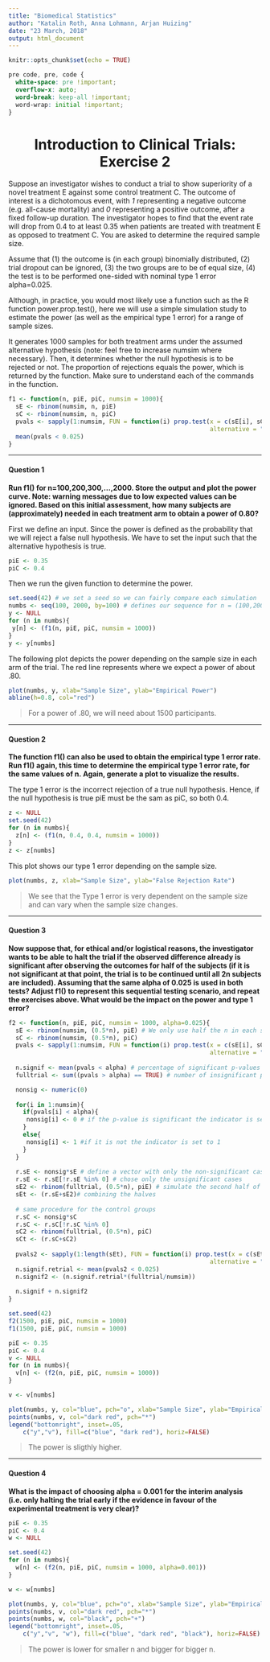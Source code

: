 ```yaml
---
title: "Biomedical Statistics"
author: "Katalin Roth, Anna Lohmann, Arjan Huizing"
date: "23 March, 2018"
output: html_document
---
```


```r
knitr::opts_chunk$set(echo = TRUE)
```

```css
pre code, pre, code {
  white-space: pre !important;
  overflow-x: auto;
  word-break: keep-all !important;
  word-wrap: initial !important;
}
```

<center> <h1>Introduction to Clinical Trials: Exercise 2</h1> </center>

Suppose an investigator wishes to conduct a trial to show superiority of a novel treatment E against some control treatment C. The outcome of interest is a dichotomous event, with *1* representing a negative outcome (e.g. all-cause mortality) and *0* representing a positive outcome, after a fixed follow-up duration. The investigator hopes to find that the event rate will drop from 0.4 to at least 0.35 when patients are treated with treatment E as opposed to treatment C. You are asked to determine the required sample size.

Assume that (1) the outcome is (in each group) binomially distributed, (2) trial dropout can be ignored, (3) the two groups are to be of equal size, (4) the test is to be performed one-sided with nominal type 1 error alpha=0.025.

Although, in practice, you would most likely use a function such as the R function power.prop.test(), here we will use a simple simulation study to estimate the power (as well as the empirical type 1 error) for a range of sample sizes.

It generates 1000 samples for both treatment arms under the assumed alternative
hypothesis (note: feel free to increase numsim where necessary). Then, it
determines whether the null hypothesis is to be rejected or not. The proportion
of rejections equals the power, which is returned by the function. Make sure to
understand each of the commands in the function.

```r
f1 <- function(n, piE, piC, numsim = 1000){
  sE <- rbinom(numsim, n, piE)
  sC <- rbinom(numsim, n, piC)
  pvals <- sapply(1:numsim, FUN = function(i) prop.test(x = c(sE[i], sC[i]), n = c(n, n),
                                                        alternative = "less")$p.value)
  mean(pvals < 0.025)
}
```


***

#### Question 1

**Run f1() for n=100,200,300,...,2000. Store the output and plot the power curve. Note: warning messages due to low expected values can be ignored. Based on this initial assessment, how many subjects are (approximately) needed in each treatment arm to obtain a power of 0.80?**

First we define an input. Since the power is defined as the probability that we will reject a false null hypothesis. We have to set the input such that the alternative hypothesis is true.

```r
piE <- 0.35
piC <- 0.4
```

Then we run the given function to determine the power.

```r
set.seed(42) # we set a seed so we can fairly compare each simulation
numbs <- seq(100, 2000, by=100) # defines our sequence for n = (100,200,300,...2000)
y <- NULL
for (n in numbs){
 y[n] <- (f1(n, piE, piC, numsim = 1000))
}
y <- y[numbs]
```

The following plot depicts the power depending on the sample size in each arm of the trial. The red line represents where we expect a power of about .80. 

```r
plot(numbs, y, xlab="Sample Size", ylab="Empirical Power")
abline(h=0.8, col="red")
```

> For a power of .80, we will need about 1500 participants.

***

#### Question 2

**The function f1() can also be used to obtain the empirical type 1 error rate. Run f1() again, this time to determine the empirical type 1 error rate, for the same values of n. Again, generate a plot to visualize the results.**

The type 1 error is the incorrect rejection of a true null hypothesis. Hence, if the null hypothesis is true piE must be the sam as piC, so both 0.4.

```r
z <- NULL
set.seed(42)
for (n in numbs){
  z[n] <- (f1(n, 0.4, 0.4, numsim = 1000))
}
z <- z[numbs]
```

This plot shows our type 1 error depending on the sample size.

```r
plot(numbs, z, xlab="Sample Size", ylab="False Rejection Rate")
```

> We see that the Type 1 error is very dependent on the sample size and can vary when the sample size changes. 

***

#### Question 3

**Now suppose that, for ethical and/or logistical reasons, the investigator wants to be able to halt the trial if the observed difference already is significant after observing the outcomes for half of the subjects (if it is not significant at that point, the trial is to be continued until all 2n subjects are included). Assuming that the same alpha of 0.025 is used in both tests? Adjust f1() to represent this sequential testing scenario, and repeat the exercises above. What would be the impact on the power and type 1 error?**

```r
f2 <- function(n, piE, piC, numsim = 1000, alpha=0.025){
  sE <- rbinom(numsim, (0.5*n), piE) # We only use half the n in each step.
  sC <- rbinom(numsim, (0.5*n), piC)
  pvals <- sapply(1:numsim, FUN = function(i) prop.test(x = c(sE[i], sC[i]), n = c((0.5*n), (0.5*n)),
                                                        alternative = "less")$p.value)
  
  n.signif <- mean(pvals < alpha) # percentage of significant p-values
  fulltrial <- sum((pvals > alpha) == TRUE) # number of insignificant p-values

  nonsig <- numeric(0)
  
  for(i in 1:numsim){
    if(pvals[i] < alpha){
     nonsig[i] <- 0 # if the p-value is significant the indicator is set to zero
    }
    else{
     nonsig[i] <- 1 #if it is not the indicator is set to 1
    }
  }
  
  r.sE <- nonsig*sE # define a vector with only the non-significant cases
  r.sE <- r.sE[!r.sE %in% 0] # chose only the unsignificant cases
  sE2 <- rbinom(fulltrial, (0.5*n), piE) # simulate the second half of the non-significant trial
  sEt <- (r.sE+sE2)# combining the halves
  
  # same procedure for the control groups
  r.sC <- nonsig*sC
  r.sC <- r.sC[!r.sC %in% 0]
  sC2 <- rbinom(fulltrial, (0.5*n), piC)
  sCt <- (r.sC+sC2)
  
  pvals2 <- sapply(1:length(sEt), FUN = function(i) prop.test(x = c(sEt[i], sCt[i]), n = c(n, n),
                                                        alternative = "less")$p.value)
  n.signif.retrial <- mean(pvals2 < 0.025)
  n.signif2 <- (n.signif.retrial*(fulltrial/numsim))
  
  n.signif + n.signif2
}

set.seed(42)
f2(1500, piE, piC, numsim = 1000)
f1(1500, piE, piC, numsim = 1000) 

piE <- 0.35
piC <- 0.4
v <- NULL
for (n in numbs){
  v[n] <- (f2(n, piE, piC, numsim = 1000))
}

v <- v[numbs]

```

```r
plot(numbs, y, col="blue", pch="o", xlab="Sample Size", ylab="Empirical Power")
points(numbs, v, col="dark red", pch="*")
legend("bottomright", inset=.05,
  	c("y","v"), fill=c("blue", "dark red"), horiz=FALSE)
```

> The power is sligthly higher. 

***

#### Question 4

**What is the impact of choosing alpha = 0.001 for the interim analysis (i.e. only halting the trial early if the evidence in favour of the experimental treatment is very clear)?**

```r
piE <- 0.35
piC <- 0.4
w <- NULL

set.seed(42)
for (n in numbs){
  w[n] <- (f2(n, piE, piC, numsim = 1000, alpha=0.001))
}

w <- w[numbs]

```


```r
plot(numbs, y, col="blue", pch="o", xlab="Sample Size", ylab="Empirical Power")
points(numbs, v, col="dark red", pch="*")
points(numbs, w, col="black", pch="+")
legend("bottomright", inset=.05,
  	c("y","v", "w"), fill=c("blue", "dark red", "black"), horiz=FALSE)
```

> The power is lower for smaller n and bigger for bigger n. 
